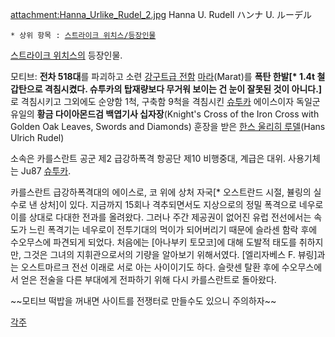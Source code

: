 attachment:Hanna_Urlike_Rudel_2.jpg
Hanna U. Rudell
ハンナ U. ルーデル

 * 상위 항목 : [[스트라이크 위치스/등장인물]]
 
[[스트라이크 위치스]]의 등장인물.

모티브: '''전차 518대'''를 파괴하고 소련 [[강구트급 전함]] [[마라]](Marat)를 '''폭탄 한발[* 1.4t 철갑탄으로 격침시켰다. 슈투카의 탑재량보다 무거워 보이는 건 눈이 잘못된 것이 아니다.]'''로 격침시키고 그외에도 순양함 1척, 구축함 9척을 격침시킨 [[슈투카]] 에이스이자 독일군 유일의 '''황금 다이아몬드검 백엽기사 십자장'''(Knight's Cross of the Iron Cross with Golden Oak Leaves, Swords and Diamonds) 훈장을 받은 [[한스 울리히 루델]](Hans Ulrich Rudel)

소속은 카를스란트 공군 제2 급강하폭격 항공단 제10 비행중대, 계급은 대위. 
사용기체는 Ju87 [[슈투카]]. 

카를스란트 급강하폭격대의 에이스로, 코 위에 상처 자국[* 오스트란드 시절, 뷸링의 실수로 낸 상처]이 있다. 지금까지 15회나 격추되면서도 지상으로의 정밀 폭격으로 네우로이를 상대로 다대한 전과를 올려왔다. 그러나 주간 제공권이 없어진 유럽 전선에서는 속도가 느린 폭격기는 네우로이 전투기대의 먹이가 되어버리기 때문에 슬라센 함락 후에 수오무스에 파견되게 되었다. 처음에는 [아나부키 토모코]에 대해 도발적 태도를 취하지만, 그것은 그녀의 지휘관으로서의 기량을 알아보기 위해서였다. [엘리자베스 F. 뷰링]과는 오스트마르크 전선 이래로 서로 아는 사이이기도 하다. 슬랏센 탈환 후에 수오무스에서 얻은 전술을 다른 부대에게 전파하기 위해 다시 카를스란트로 돌아왔다.

~~모티브 떡밥을 꺼내면 사이트를 전쟁터로 만들수도 있으니 주의하자~~

[[각주]]
